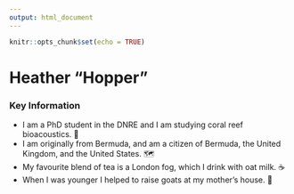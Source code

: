 ```yaml
---
output: html_document
---
```


```r
knitr::opts_chunk$set(echo = TRUE)
```

# Heather "Hopper"

### Key Information

-   I am a PhD student in the DNRE and I am studying coral reef bioacoustics. 🐠
-   I am originally from Bermuda, and am a citizen of Bermuda, the United Kingdom, and the United States. 🗺️
-   My favourite blend of tea is a London fog, which I drink with oat milk. ☕
-   When I was younger I helped to raise goats at my mother's house. 🐐
